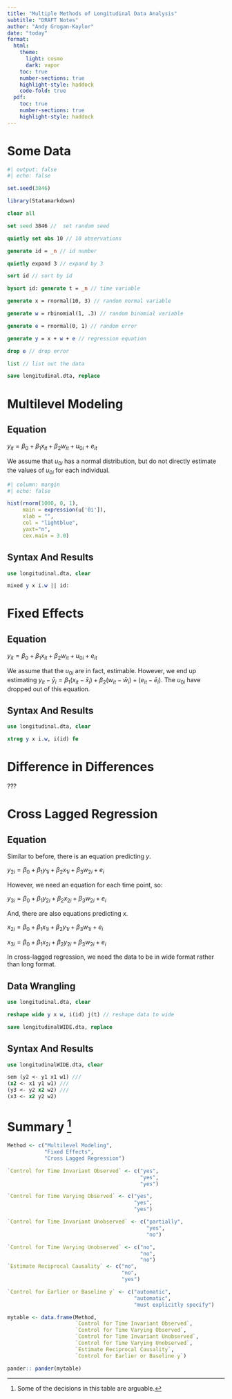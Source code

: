 ```yaml
---
title: "Multiple Methods of Longitudinal Data Analysis"
subtitle: "DRAFT Notes"
author: "Andy Grogan-Kaylor"
date: "today"
format:
  html:
    theme: 
      light: cosmo
      dark: vapor
    toc: true
    number-sections: true
    highlight-style: haddock
    code-fold: true
  pdf: 
    toc: true
    number-sections: true
    highlight-style: haddock
---
```


# Some Data

```r
#| output: false
#| echo: false

set.seed(3846)

library(Statamarkdown)

```

```stata

clear all

set seed 3846 //  set random seed

quietly set obs 10 // 10 observations

generate id = _n // id number

quietly expand 3 // expand by 3

sort id // sort by id

bysort id: generate t = _n // time variable

generate x = rnormal(10, 3) // random normal variable

generate w = rbinomial(1, .3) // random binomial variable

generate e = rnormal(0, 1) // random error

generate y = x + w + e // regression equation

drop e // drop error

list // list out the data

save longitudinal.dta, replace

```

# Multilevel Modeling

::: {.panel-tabset}

## Equation

$y_{it} = \beta_0 + \beta_1 x_{it} + \beta_2 w_{it} + u_{0i} + e_{it}$

::: column-margin
We assume that $u_{0i}$ has a normal distribution, but do not directly estimate the values of $u_{0i}$ for each individual.
:::

```r
#| column: margin
#| echo: false

hist(rnorm(1000, 0, 1),
     main = expression(u['0i']),
     xlab = "",
     col = "lightblue",
     yaxt="n",
     cex.main = 3.0)

```

## Syntax And Results

```stata

use longitudinal.dta, clear

mixed y x i.w || id:

```

:::

# Fixed Effects

::: {.panel-tabset}

## Equation

$y_{it} = \beta_0 + \beta_1 x_{it} + \beta_2 w_{it} + u_{0i} + e_{it}$

::: column-margin
We assume that the $u_{0i}$ are in fact, estimable. However, we end up estimating $y_{it} - \bar y_i = \beta_1 (x_{it} - \bar x_i) + \beta_2 (w_{it} - \bar w_i) + (e_{it} - \bar e_i)$. The $u_{0i}$ have dropped out of this equation.
:::

## Syntax And Results

```stata

use longitudinal.dta, clear

xtreg y x i.w, i(id) fe

```

:::

# Difference in Differences

???

# Cross Lagged Regression

::: {.panel-tabset}

## Equation

Similar to before, there is an equation predicting *y*.

$y_{2i} = \beta_0 + \beta_1 y_{1i} + \beta_2 x_{1i} + \beta_3 w_{2i} + e_i$

However, we need an equation for each time point, so:

$y_{3i} = \beta_0 + \beta_1 y_{2i} + \beta_2 x_{2i} + \beta_3 w_{2i} + e_i$

And, there are also equations predicting *x*.

$x_{2i} = \beta_0 + \beta_1 x_{1i} + \beta_2 y_{1i} + \beta_3 w_{1i} + e_i$

$x_{3i} = \beta_0 + \beta_1 x_{2i} + \beta_2 y_{2i} + \beta_3 w_{2i} + e_i$

In cross-lagged regression, we need the data to be in wide format rather than long format.

## Data Wrangling

```stata

use longitudinal.dta, clear

reshape wide y x w, i(id) j(t) // reshape data to wide

save longitudinalWIDE.dta, replace

```

## Syntax And Results

```stata

use longitudinalWIDE.dta, clear

sem (y2 <- y1 x1 w1) ///
(x2 <- x1 y1 w1) ///
(y3 <- y2 x2 w2) ///
(x3 <- x2 y2 w2)  

```

:::

# Summary [^1]

[^1]: Some of the decisions in this table are arguable.

\begingroup
\fontsize{5pt}{7pt}\selectfont

```r

Method <- c("Multilevel Modeling",
            "Fixed Effects",
            "Cross Lagged Regression")

`Control for Time Invariant Observed` <- c("yes",
                                           "yes",
                                           "yes")

`Control for Time Varying Observed` <- c("yes",
                                         "yes",
                                         "yes")

`Control for Time Invariant Unobserved` <- c("partially",
                                             "yes",
                                             "no")

`Control for Time Varying Unobserved` <- c("no",
                                           "no",
                                           "no")
`Estimate Reciprocal Causality` <- c("no",
                                     "no",
                                     "yes")

`Control for Earlier or Baseline y` <- c("automatic",
                                         "automatic",
                                         "must explicitly specify")

mytable <- data.frame(Method,
                      `Control for Time Invariant Observed`,
                      `Control for Time Varying Observed`,
                      `Control for Time Invariant Unobserved`,
                      `Control for Time Varying Unobserved`,
                      `Estimate Reciprocal Causality`,
                      `Control for Earlier or Baseline y`)

pander:: pander(mytable)

```

\endgroup










